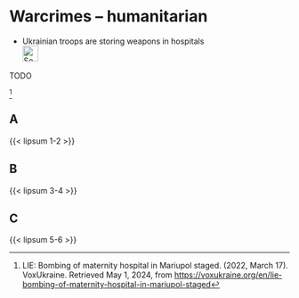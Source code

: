 # Warcrimes – humanitarian {#sec-warcrimes-humanitarian}

::: {.callout-caution title="Myth"}
- Ukrainian troops are storing weapons in hospitals
[<br>![Search for topic in EUvsDisinfo](../all_common_img/EUvsDisinfo_400x240.jpg){height=2em}](https://euvsdisinfo.eu/disinformation-cases/?text=war%20crimes%20(humanitarian%7Chospital%7Cambulance%7Cclinic)&sort=relevance)
:::

::: {.callout-tip title="Truth"}
TODO
:::


[^warcrimes-humanitarian-1]


## A

{{< lipsum 1-2 >}}

## B

{{< lipsum 3-4 >}}

## C

{{< lipsum 5-6 >}}



[^warcrimes-humanitarian-1]:  LIE: Bombing of maternity hospital in Mariupol staged. (2022, March 17). VoxUkraine. Retrieved May 1, 2024, from [https://voxukraine.org/en/lie-bombing-of-maternity-hospital-in-mariupol-staged](https://voxukraine.org/en/lie-bombing-of-maternity-hospital-in-mariupol-staged)
